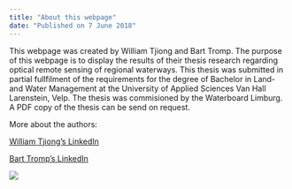 ```yaml
---
title: "About this webpage"
date: "Published on 7 June 2018"
---
```


This webpage was created by William Tjiong and Bart Tromp. The purpose of this webpage is to display the results of their thesis research regarding optical remote sensing of regional waterways. This thesis was submitted in partial fullfilment of the requirements for the degree of Bachelor in Land- and Water Management at the University of Applied Sciences Van Hall Larenstein, Velp. The thesis was commisioned by the Waterboard Limburg. A PDF copy of the thesis can be send on request.  

More about the authors: 

[William Tjiong's LinkedIn](https://www.linkedin.com/in/williamtjiong/)
 
[Bart Tromp's LinkedIn](https://www.linkedin.com/in/barttromp/)



![](wts_vhl.png) 
